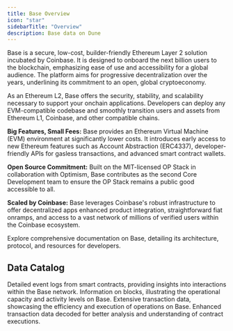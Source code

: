 ```yaml
---
title: Base Overview
icon: "star"
sidebarTitle: "Overview"
description: Base data on Dune
---
```


Base is a secure, low-cost, builder-friendly Ethereum Layer 2 solution incubated by Coinbase. It is designed to onboard the next billion users to the blockchain, emphasizing ease of use and accessibility for a global audience. The platform aims for progressive decentralization over the years, underlining its commitment to an open, global cryptoeconomy.

As an Ethereum L2, Base offers the security, stability, and scalability necessary to support your onchain applications. Developers can deploy any EVM-compatible codebase and smoothly transition users and assets from Ethereum L1, Coinbase, and other compatible chains.

**Big Features, Small Fees:**
Base provides an Ethereum Virtual Machine (EVM) environment at significantly lower costs. It introduces early access to new Ethereum features such as Account Abstraction (ERC4337), developer-friendly APIs for gasless transactions, and advanced smart contract wallets.

**Open Source Commitment:**
Built on the MIT-licensed OP Stack in collaboration with Optimism, Base contributes as the second Core Development team to ensure the OP Stack remains a public good accessible to all.

**Scaled by Coinbase:**
Base leverages Coinbase's robust infrastructure to offer decentralized apps enhanced product integration, straightforward fiat onramps, and access to a vast network of millions of verified users within the Coinbase ecosystem.

<CardGroup cols={1}>
  <Card title="Base documentation" icon="link" href="https://base.org/docs">
    Explore comprehensive documentation on Base, detailing its architecture, protocol, and resources for developers.
  </Card>
</CardGroup>

## Data Catalog

<CardGroup cols={2}>
  <Card title="Logs" icon="bolt" href="./raw/logs">
    Detailed event logs from smart contracts, providing insights into interactions within the Base network.
  </Card>
  <Card title="Blocks" icon="cubes" href="./raw/blocks">
    Information on blocks, illustrating the operational capacity and activity levels on Base.
  </Card>
  <Card title="Transactions" icon="message-arrow-up" href="./raw/transactions">
    Extensive transaction data, showcasing the efficiency and execution of operations on Base.
  </Card>
  <Card title="Decoded" icon="file" href="./decoded/overview">
    Enhanced transaction data decoded for better analysis and understanding of contract executions.
  </Card>
</CardGroup>
